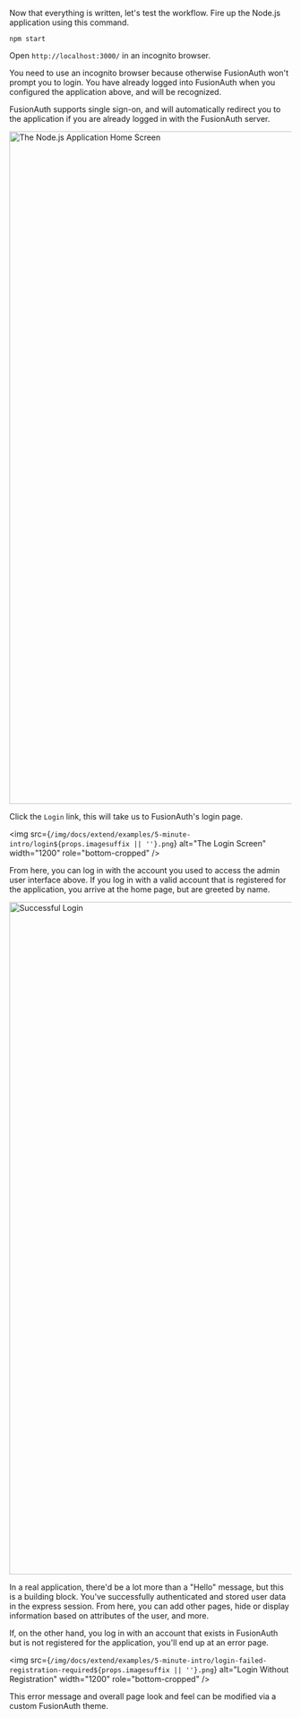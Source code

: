 
Now that everything is written, let's test the workflow. Fire up the Node.js application using this command.

```shell script title="Start the Node.js Server"
npm start
```

Open `http://localhost:3000/` in an incognito browser.

<Aside type="note">
You need to use an incognito browser because otherwise FusionAuth won't prompt you to login. You have already logged into FusionAuth when you configured the application above, and will be recognized.

FusionAuth supports single sign-on, and will automatically redirect you to the application if you are already logged in with the FusionAuth server.
</Aside>

<img src="/img/docs/extend/examples/5-minute-intro/nodejs-application-login.png" alt="The Node.js Application Home Screen" width="1200" role="bottom-cropped" />

Click the `Login` link, this will take us to FusionAuth's login page.

<img src={`/img/docs/extend/examples/5-minute-intro/login${props.imagesuffix || ''}.png`} alt="The Login Screen" width="1200" role="bottom-cropped" />

From here, you can log in with the account you used to access the admin user interface above. If you log in with a valid account that is registered for the application, you arrive at the home page, but are greeted by name.

<img src="/img/docs/extend/examples/5-minute-intro/login-succeeded.png" alt="Successful Login" width="1200" role="bottom-cropped" />

In a real application, there'd be a lot more than a "Hello" message, but this is a building block. You've successfully authenticated and stored user data in the express session. From here, you can add other pages, hide or display information based on attributes of the user, and more.

If, on the other hand, you log in with an account that exists in FusionAuth but is not registered for the application, you'll end up at an error page.

<img src={`/img/docs/extend/examples/5-minute-intro/login-failed-registration-required${props.imagesuffix || ''}.png`} alt="Login Without Registration" width="1200" role="bottom-cropped" />

This error message and overall page look and feel can be modified via a custom FusionAuth theme.
